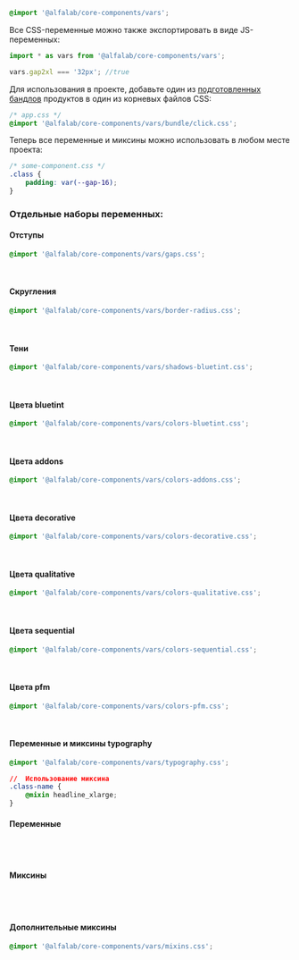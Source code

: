 
```css
@import '@alfalab/core-components/vars';
```

Все CSS-переменные можно также экспортировать в виде JS-переменных:

```typescript
import * as vars from '@alfalab/core-components/vars';

vars.gap2xl === '32px'; //true
```

Для использования в проекте, добавьте один из [подготовленных бандлов](https://github.com/core-ds/core-components/tree/master/packages/vars/src/bundle) продуктов в один из корневых файлов CSS:

```css
/* app.css */
@import '@alfalab/core-components/vars/bundle/click.css';
```

Теперь все переменные и миксины можно использовать в любом месте проекта:

```css
/* some-component.css */
.class {
    padding: var(--gap-16);
}
```

### Отдельные наборы переменных:

#### Отступы

```css
@import '@alfalab/core-components/vars/gaps.css';
```

<CssVars css={gaps} expandable />
&nbsp;

#### Скругления

```css
@import '@alfalab/core-components/vars/border-radius.css';
```

<CssVars css={borderRadius} expandable />
&nbsp;

#### Тени

```css
@import '@alfalab/core-components/vars/shadows-bluetint.css';
```

<CssVars css={shadowsBluetint} expandable />
&nbsp;

#### Цвета bluetint

```css
@import '@alfalab/core-components/vars/colors-bluetint.css';
```

<CssVars css={colorsBluetint} expandable />
&nbsp;

#### Цвета addons

```css
@import '@alfalab/core-components/vars/colors-addons.css';
```

<CssVars css={colorsAddons} expandable />
&nbsp;

#### Цвета decorative

```css
@import '@alfalab/core-components/vars/colors-decorative.css';
```

<CssVars css={colorsDecorative} expandable />
&nbsp;

#### Цвета qualitative

```css
@import '@alfalab/core-components/vars/colors-qualitative.css';
```

<CssVars css={colorsQualitative} expandable />
&nbsp;

#### Цвета sequential

```css
@import '@alfalab/core-components/vars/colors-sequential.css';
```

<CssVars css={colorsSequential} expandable />
&nbsp;

#### Цвета pfm

```css
@import '@alfalab/core-components/vars/colors-pfm.css';
```

<CssVars css={colorsPfm} expandable />
&nbsp;

#### Переменные и миксины typography

```css
@import '@alfalab/core-components/vars/typography.css';

//  Использование миксина
.class-name {
    @mixin headline_xlarge;
}
```

#### Переменные

#

#

<CssVars css={typography} expandable />
&nbsp;

#### Миксины

#

#

<CssVars css={typography} expandable type='mixins' />
&nbsp;

#### Дополнительные миксины

```css
@import '@alfalab/core-components/vars/mixins.css';
```

<CssVars css={mixins} expandable type='mixins' />
&nbsp;

